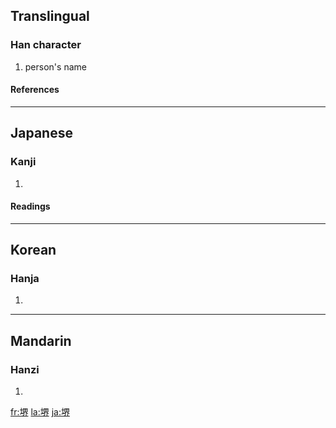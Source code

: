 {{see|界}}

==Translingual==
===Han character===
{{Han char|rn=32|rad=土|as=09|sn=12|four=|canj=土田人中 (GWOL)}}
# person's name
====References====
{{Han ref|kx=0234.190|dkj=05289|dj=0472.100|hdz=10463.080|uh=583A|ud=22586}}
----
==Japanese==
===Kanji===
{{ja-kanji|grade=|rs=土09}}
# {{defn|Japanese}} 
====Readings====
{{ja-readings|on=[[かい]] (kai)|kun=[[さかい]] (sakai)}}
----
==Korean==
===Hanja===
{{ko-hanja|hangeul=계|rv=gye|mr=kye}}
# {{defn|Korean}}
----
==Mandarin==
===Hanzi===
{{cmn-hanzi|pin=[[jiè]] ([[jie4]])|wg=chieh<sup>4</sup>}}
# {{defn|Mandarin}}

[[fr:堺]]
[[la:堺]]
[[ja:堺]]